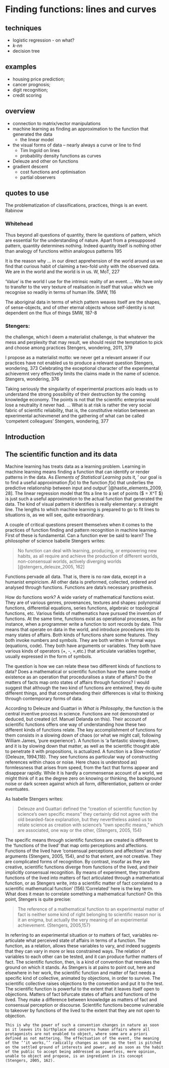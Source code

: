 # Finding functions: lines and curves

## techniques
- logistic regression - on what?
- *k-nn* 
- decision tree

## examples
- housing price prediction; 
- cancer prognosis; 
- digit recognition; 
- credit scoring

## overview
- connection to matrix/vector manipulations
- machine learning as finding an approximation to the function that generated the data
    - the linear model
- the visual forms of data -- nearly always a curve or line to find
    - Tim Ingold on lines
    - probability density functions as curves
- Deleuze and other on  functions
- gradient descent
    - cost functions and optimisation
    - partial observers

## quotes to use

The problematization of classifications, practices, things is an event.  Rabinow

### Whitehead

Thus beyond all questions of quantity, there lie questions of pattern, which are essential for the understanding of nature. Apart from a presupposed pattern, quantity determines nothing. Indeed quantity itself is nothing other than analogy of functions within analogous patterns 195

It is the reason why ... in our direct apprehension of the world around us we find that curious habit of claiming a two-fold unity with the observed data. We are in the world and the world is in us. W, MoT, 227

'Value' is the world I use for the intrinsic reality of an event.  ... We have only to transfer to the very texture of realisation in itself that value which we recognise so readily in terms of human life. SMW, 116

The aboriginal data in terms of which pattern weaves itself are the shapes, of sense-objects, and of other eternal objects whose self-identity is not dependent on the flux of things SMW, 187-8

### Stengers:

the challenge, which I deem a materialist challenge, is that whatever the mess and perplexity that may result, we should resist the temptation to pick and choose among practices Stengers, wondering, 2011, 379

I propose as a materialist motto: we never get a relevant answer if our practices have not enabled us to produce a relevant question Stengers, wondering, 373
Celebrating the exceptional character of the experimental achievemnt very effectively limits the claims made in the name of science. Stengers, wondering, 376

Taking seriously the singularity of experimental practices aslo leads us to understand the strong possibility of their destruction by the coming knowledge economy. The points is not that the scientific enterprise would lose a neutrality it never had.  … What is at risk is rather the very social fabric of scientific reliability, that is, the constitutive relation between an epxerimental achievmenet and the gathering of what can be called 'competent colleagues' Stengers, wondering, 377

## Introduction

## The scientific function and its data

Machine learning has  treats data as a learning problem.  Learning in machine learning means finding a function that can identify or render patterns in the data. As _Elements of Statistical Learning_ puts it, ' our goal is to find a useful approximation $\hat{f}(x)$ to the function $f(x)$ that underlies the predictive relationship between input and output' [@hastie_elements_2009, 28].  The linear  regression model that fits a line to a set of points ($ \hat{Y} = X^T \hat{\beta}$) is just such a useful approximation to  the actual function that generated the data. The kind of visual pattern it identifies is really elementary: a straight line. The lengths to which machine learning is prepared to go to fit lines to situations is, as we will see, quite extraordinary. 

A couple of critical questions present themselves when it comes to the practices of function finding and pattern recognition in machine learning.  First of these is fundamental. Can a function ever be said to learn? The philosopher of science Isabelle Stengers writes:

 > No function can deal with learning, producing, or empowering new habits, as all require and achieve the production of different worlds, non-consensual worlds, actively diverging worlds [@stengers_deleuze_2005, 162]


Functions pervade all data. That is, there is no raw data, except in a humanist empiricism. All other data is preformed, collected, ordered and analysed through functions. Functions are data’s necessary prosthesis. 

How do functions work? A wide variety of mathematical functions exist. They are of various genres, provenances, textures and shapes: polynomial functions, differential equations, series functions, algebraic or topological functions, etc. Various fields of mathematics have pursued the invention of functions. At the same time, functions exist as operational processes, as for instance, when a programmer write a function to sort records by date. This means that operate on data in the world, and introduce procedures into its many states of affairs. Both kinds of functions share some features. They both invoke numbers and symbols. They are both written in formal ways (equations, code). They both have arguments or variables. They both have various kinds of operators (+, -, =,etc.) that articulate variables together, usually expressed in the form of symbols. 

The question is how we can relate these two different kinds of functions to data?  Does a mathematical or scientific function have the same mode of existence as an operation that proceduralises a state of affairs? Do the matters of facts map onto states of affairs through functions? I would suggest that although the two kind of functions are entwined, they do quite different things, and that comprehending their differences is vital to thinking through contemporary forms of data. 

According to Deleuze and Guattari in *What is Philosophy*, the function is the central inventive process in science. Functions are not demonstrated or deduced, but created (cf. Manuel Delanda on this). Their account of scientific functions offers one way of understanding how these two different kinds of functions relate. The key accomplishment of functions for them consists in a slowing down of chaos (or what we might call, following William James, ‘pure experience’). A function is  ‘a fantastic slowing down, and it is by slowing down that matter, as well as the scientific thought able to penetrate it with propositions, is actualized. A function is a Slow-motion’ {Deleuze, 1994,118}.  They see functions as particular way of constructing references within chaos or noise. Here chaos is understood as) formlessness that arises from speed, from the fact that forms appear and disappear rapidly. While it is hardly a commensense account of a world, we might think of it as the degree zero on knowing or thinking, the background noise or dark screen against which all form, differentiation, pattern or order eventuates. 

As Isabelle Stengers writes:

>Deleuze and Guattari defined the “creation of scientific function by science’s own specific means” they certainly did not agree with the old bearded-face explanation, but they nevertheless asked us to relate science as creation with science’s “own specific means,” which are associated, one way or the other, {Stengers, 2005, 154}

The specific means through scientific functions are created is different to the ‘functions of the lived’ that map onto perceptions and affections. Functions of the lived have ‘consensual perceptions and affections’ as their arguments {Stengers, 2005, 154}, and to that extent, are not creative. They are complicated forms of recognition. By contrast, insofar as they are creative, scientific functions diverge from functions of the lived, and their implicitly consensual recognition. By means of experiment, they transform functions of the lived into matters of fact articulated through a mathematical function, or as Stengers write, into a scientific matter of fact correlated to a scientific mathematical function’ (156).’Correlated’ here is the key term. What does it mean to correlate something a mathematical function? 
On this point, Stengers is quite precise: 

>The reference of a mathematical function to an experimental matter of fact is neither some kind of right belonging to scientific reason nor is it an enigma, but actually the very meaning of an experimental achievement. {Stengers, 2005,157}

In referring to an experimental situation or to matters of fact, variables re-articulate what perceived state of affairs in terms of a function. The function, as a relation, allows these variables to vary, and indeed suggests that they can vary in more or less constrained ways. The relation of variables to each other can be tested, and it can produce further matters of fact. The scientific function, then, is a kind of convention that remakes the ground on which it stands. As Stengers is at pains to point out, here and elsewhere in her work, the scientific function and matter of fact needs a specific kind of collective, animated by objections, in order to survive. The scientific collective raises objections to the convention and put it to the test. The scientific function is powerful to the extent that it leaves itself open to objections.  Matters of fact bifurcate states of affairs and functions of the lived. They make a difference between knowledge as matters of fact and consensual perception or discourse. Scientific functions become vulnerable to takeover by functions of the lived to the extent that they are not open to objection. 

    This is why the power of such a convention changes in nature as soon as it leaves its birthplace and concerns human affairs where all protagonists are not enabled to object, where some are a priori defined as not mattering. The effectuation of the event, the meaning of the ‘‘it works,’’ radically changes as soon as the tent is pitched on the settled ground of interests and power, and as soon as the habit of the public to accept being addressed as powerless, mere opinion, unable to object and propose, is an ingredient in its concept (Stengers, 2005, 162).

   
